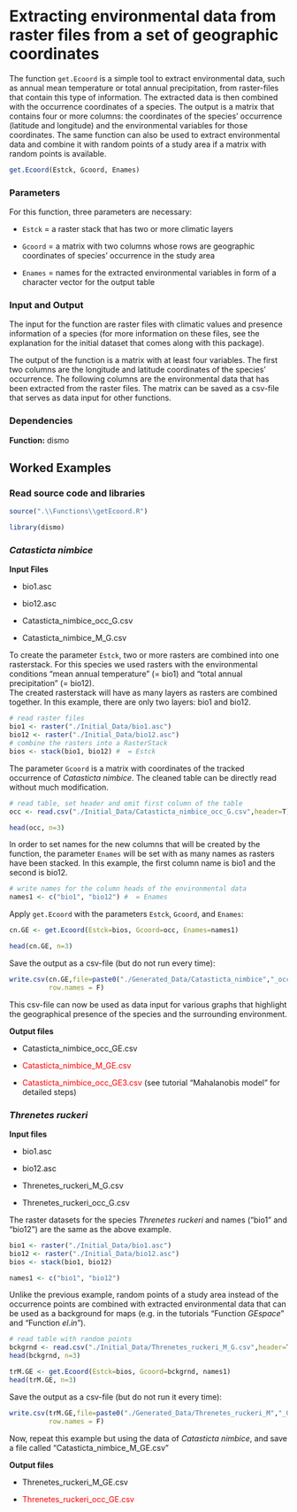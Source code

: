 
# Extracting environmental data from raster files from a set of geographic coordinates

The function `get.Ecoord` is a simple tool to extract environmental data, such as annual mean temperature or total annual precipitation, from raster-files that contain this type of information. The extracted data is then combined with the occurrence coordinates of a species. The output is a matrix that contains four or more columns: the coordinates of the species' occurrence (latitude and longitude) and the environmental variables for those coordinates. The same function can also be used to extract environmental data and combine it with random points of a study area if a matrix with random points is available.
```r
get.Ecoord(Estck, Gcoord, Enames)
```
  
  
### Parameters

For this function, three parameters are necessary:

- `Estck` = a raster stack that has two or more climatic layers

- `Gcoord` = a matrix with two columns whose rows are geographic coordinates of species' occurrence in the study area

- `Enames` = names for the extracted environmental variables in form of a character vector for the output table


### Input and Output

The input for the function are raster files with climatic values and presence information of a species (for more information on these files, see the explanation for the initial dataset that comes along with this package). 

The output of the function is a matrix with at least four variables. The first two columns are the longitude and latitude coordinates of the species' occurrence. The following columns are the environmental data that has been extracted from the raster files. The matrix can be saved as a csv-file that serves as data input for other functions.


### Dependencies 

**Function:** dismo

  
## Worked Examples

### Read source code and libraries
```r
source(".\\Functions\\getEcoord.R")
```

```r
library(dismo)
```
  
### *Catasticta nimbice*


**Input Files**

* bio1.asc

* bio12.asc

* Catasticta_nimbice_occ_G.csv

* Catasticta_nimbice_M_G.csv


To create the parameter `Estck`, two or more rasters are combined into one rasterstack. For this species we used rasters with the environmental conditions "mean annual temperature" (= bio1) and "total annual precipitation" (= bio12).  
The created rasterstack will have as many layers as rasters are combined together. In this example, there are only two layers: bio1 and bio12.
```r

# read raster files
bio1 <- raster("./Initial_Data/bio1.asc")
bio12 <- raster("./Initial_Data/bio12.asc")
# combine the rasters into a RasterStack
bios <- stack(bio1, bio12) #  = Estck

```

The parameter `Gcoord` is a matrix with coordinates of the tracked occurrence of *Catasticta nimbice*. The cleaned table can be directly read without much modification.
```r
# read table, set header and omit first column of the table
occ <- read.csv("./Initial_Data/Catasticta_nimbice_occ_G.csv",header=T)[,-1] #  = Gcoord

head(occ, n=3)

```

In order to set names for the new columns that will be created by the function, the parameter `Enames` will be set with as many names as rasters have been stacked. In this example, the first column name is bio1 and the second is bio12. 
```r
# write names for the column heads of the environmental data
names1 <- c("bio1", "bio12") #  = Enames
```

Apply `get.Ecoord` with the parameters `Estck`, `Gcoord`, and `Enames`:
```r
cn.GE <- get.Ecoord(Estck=bios, Gcoord=occ, Enames=names1)

head(cn.GE, n=3)

```

Save the output as a csv-file (but do not run every time):
```r
write.csv(cn.GE,file=paste0("./Generated_Data/Catasticta_nimbice","_occ_GE.csv"),
          row.names = F)
```
This csv-file can now be used as data input for various graphs that highlight the geographical presence of the species and the surrounding environment.


**Output files**

- Catasticta_nimbice_occ_GE.csv

- <span style="color: red;">Catasticta_nimbice_M_GE.csv</span>

- <span style="color: red;">Catasticta_nimbice_occ_GE3.csv</span>  (see tutorial "Mahalanobis model" for detailed steps)


### *Threnetes ruckeri*

**Input files**


- bio1.asc

- bio12.asc

- Threnetes_ruckeri_M_G.csv

- Threnetes_ruckeri_occ_G.csv


The raster datasets for the species *Threnetes ruckeri* and names ("bio1" and "bio12") are the same as the above example.
```r
bio1 <- raster("./Initial_Data/bio1.asc") 
bio12 <- raster("./Initial_Data/bio12.asc") 
bios <- stack(bio1, bio12)

names1 <- c("bio1", "bio12") 

```
  
Unlike the previous example, random points of a study area instead of the occurrence points are combined with extracted environmental data that can be used as a background for maps (e.g. in the tutorials "Function *GEspace*" and "Function *el.in*").
```r
# read table with random points
bckgrnd <- read.csv("./Initial_Data/Threnetes_ruckeri_M_G.csv",header=T)
head(bckgrnd, n=3)

trM.GE <- get.Ecoord(Estck=bios, Gcoord=bckgrnd, names1) 
head(trM.GE, n=3)
```

Save the output as a csv-file (but do not run it every time):
```r

write.csv(trM.GE,file=paste0("./Generated_Data/Threnetes_ruckeri_M","_GE.csv"),
          row.names = F)
```

Now, repeat this example but using the data of *Catasticta nimbice*, and save a file called "Catasticta_nimbice_M_GE.csv"


**Output files**

- Threnetes_ruckeri_M_GE.csv

- <span style="color: red;">Threnetes_ruckeri_occ_GE.csv</span>

